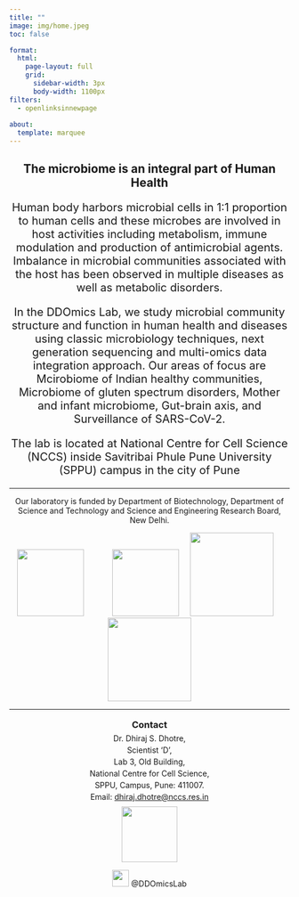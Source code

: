 ```yaml
---
title: ""
image: img/home.jpeg
toc: false

format: 
  html:
    page-layout: full
    grid:
      sidebar-width: 3px
      body-width: 1100px
filters:
  - openlinksinnewpage
    
about: 
  template: marquee
---
```


::: {style="text-align: center"}
# The microbiome is an integral part of Human Health
:::

::: {style="text-align: center; font-size: 20px"}
Human body harbors microbial cells in 1:1 proportion to human cells and these microbes are involved in host activities including metabolism, immune modulation and production of antimicrobial agents. Imbalance in microbial communities associated with the host has been observed in multiple diseases as well as metabolic disorders.

In the DDOmics Lab, we study microbial community structure and function in human health and diseases using classic microbiology techniques, next generation sequencing and multi-omics data integration approach. Our areas of focus are Mcirobiome of Indian healthy communities, Microbiome of gluten spectrum disorders, Mother and infant microbiome, Gut-brain axis, and Surveillance of SARS-CoV-2.

The lab is located at National Centre for Cell Science (NCCS) inside Savitribai Phule Pune University (SPPU) campus in the city of Pune
:::

------------------------------------------------------------------------

::: {style="text-align: center"}
Our laboratory is funded by Department of Biotechnology, Department of Science and Technology and Science and Engineering Research Board, New Delhi.

![](img/funding/nccs.jpg){width="120"}             ![](img/funding/dbt.png){width="120"}     ![](img/funding/dst.png){width="150"}     ![](img/funding/bill.png){width="150"}
:::

------------------------------------------------------------------------

### 

::: {style="line-height: 0.5; text-align:center"}
### Contact

Dr. Dhiraj S. Dhotre,

Scientist 'D',

Lab 3, Old Building,

National Centre for Cell Science,

SPPU, Campus, Pune: 411007.

Email: [dhiraj.dhotre\@nccs.res.in](mailto://dhiraj.dhotre@nccs.res.in)

![](img/twitter_qr.png){width="100"}

![](img/x.webp){width="30"} @DDOmicsLab
:::
